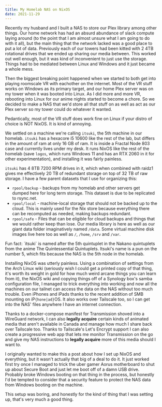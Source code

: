 ```yaml
---
title: My Homelab NAS on NixOS
date: 2021-11-29
---
```


Recently my husband and I built a NAS to store our Plex library among other
things. Our home network has had an absurd abundance of slack compute laying
around (to the point that I am almost unsure what I am going to do with it all),
but the main thing that the network lacked was a good place to put a lot of
data. Previously each of our towers had been kitted with 2 4TB rotational drives
that we ended up sharing our media between. This worked out well enough, but it
was kind of inconvenient to just use the storage. Things had to be mediated
between Linux and Windows and it just became a whole mess.

Then the biggest breaking point happened when we started to both get into
playing roomscale VR with eachother on the internet. Most of the VR stuff works
on Windows as its primary target, and our home Plex server was on my tower when
it was booted into Linux. As I did more and more VR, rebooting into Linux for
our anime nights started to become a chore. So we decided to make a NAS that
we'd store all that stuff on as well as act as our Plex server so my tower could
do whatever it wanted.

<XeblogConv name="Mara" mood="hacker">
  Pedantically, most of the VR stuff does work fine on Linux if your distro of
  choice is NOT NixOS. It is kind of annoying.
</XeblogConv>

We settled on a machine we're calling `itsuki`, the 5th machine in our homelab.
`itsuki` has a hexacore i5 10600 like the rest of the lab, but differs in the
amount of ram at only 16 GB of ram. It is inside a Fractal Node 803 case and
currently lives under my desk. It runs NixOS like the rest of the homelab (save
`logos`, which runs Windows 11 and has an RTX 2060 in it for other
experimentation), and installing it was fairly painless.

`itsuki` has 4 8TB 7200 RPM drives in it, which when combined with raidz1 gives
me effectively 20 TB of redundant storage on top of 32 TB of raw storage. I have
a few parent datasets that I use for organizing this:

- `rpool/backup` - backups from my homelab and other servers get dumped here for
  long term storage. This dataset is due to be replicated to rsync.net.
- `rpool/local` - machine-local storage that should not be backed up to the
  cloud. This is mainly used for the Nix store because everything there can be
  recomputed as needed, making backups redundant.
- `rpool/safe` - Files that can be eligible for cloud backups and things that we
  would rather keep than lose. Our media library is here as well as our giant
  data folder imaginatively named `/data`. Some virtual machine disk images live
  here too as well as `/`, `/home`, `/srv` and `/var`.

<XeblogConv name="Cadey" mood="enby">
  Fun fact: `itsuki` is named after the 5th quintuplet in the Nakano quintuplets
  from the anime The Quintessential Quintuplets. Itsuki's name is a pun on the
  number 5, which fits because the NAS is the 5th node in the homelab.
</XeblogConv>

Installing NixOS was utterly painless. Using a combination of settings from the
Arch Linux wiki (seriously wish I could get a printed copy of that thing, it's
worth its weight in gold for how much weird arcane things you can learn from
it), the NixOS wiki and copying things off of a Synology box's samba
configuration file, I managed to trick everything into working and now all the
machines on our tailnet can access the data on the NAS without too much trouble.
Even iPhones and iPads thanks to the recent addition of SMB mounting on
iP`{hone|ad}`OS. It also works over Tailscale too, so I can get into the NAS'
files anywhere I have an internet connection.

Thanks to a docker-compose manifest for Transmission shoved into a WireGuard
network, I can also **legally acquire** certain kinds of animated media that
aren't available in Canada and manage how much I share back over Tailscale too.
Thanks to Tailscale's Let's Encrypt support I can also create a progressive web
app that lets me monitor Transmission on the go and give my NAS instructions to
**legally acquire** more of this media should I want to.

I originally wanted to make this a post about how I set up NixOS and everything,
but it wasn't actually that big of a deal to do it. It just worked first try
once I managed to trick the uber gamer Aorus motherboard to shut up about Secure
Boot and just let me boot off of a damn USB drive. Probably broke Windows
booting on that thing in the process, but honestly I'd be tempted to consider
that a security feature to protect the NAS data from Windows booting on the
machine.

This setup was boring, and honestly for the kind of thing that I was setting up,
that's very much a good thing.
